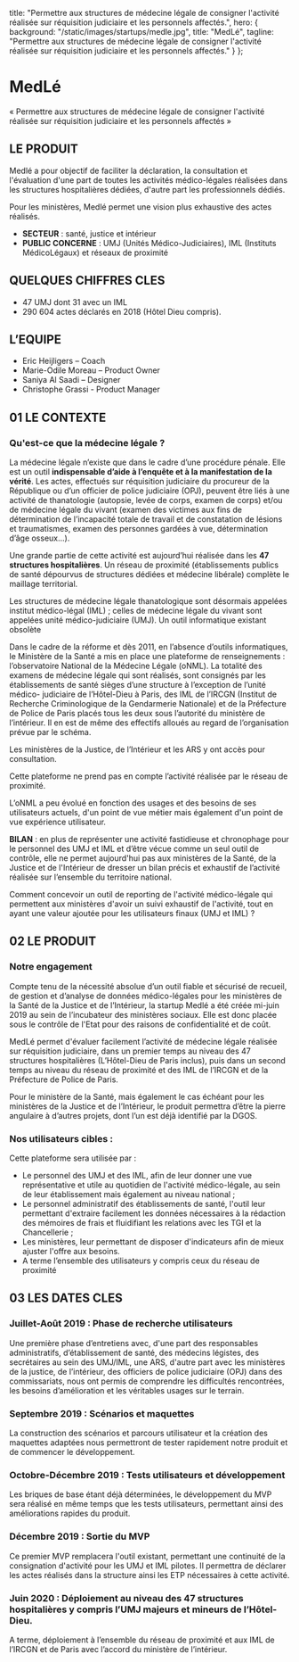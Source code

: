 
  title:
    "Permettre aux structures de médecine légale de consigner l'activité réalisée sur réquisition judiciaire et les personnels affectés.",
  hero: {
    background: "/static/images/startups/medle.jpg",
    title: "MedLé",
    tagline:
      "Permettre aux structures de médecine légale de consigner l'activité réalisée sur réquisition judiciaire et les personnels affectés."
  }
};

<LayoutArticle meta={meta} startup="medle">

# MedLé

« Permettre aux structures de médecine légale de consigner l'activité réalisée
sur réquisition judiciaire et les personnels affectés »

## LE PRODUIT

Medlé a pour objectif de faciliter la déclaration, la consultation et l'évaluation d'une part de toutes les activités médico-légales réalisées dans les structures hospitalières dédiées, d'autre part les professionnels dédiés.

Pour les ministères, Medlé permet une vision plus exhaustive des actes réalisés.

- **SECTEUR** : santé, justice et intérieur
- **PUBLIC CONCERNE** : UMJ (Unités Médico-Judiciaires), IML (Instituts MédicoLégaux) et réseaux de proximité

## QUELQUES CHIFFRES CLES

- 47 UMJ dont 31 avec un IML
- 290 604 actes déclarés en 2018 (Hôtel Dieu compris).

## LʼEQUIPE

- Eric Heijligers – Coach
- Marie-Odile Moreau – Product Owner
- Saniya Al Saadi – Designer
- Christophe Grassi - Product Manager

## 01 LE CONTEXTE

### Qu'est-ce que la médecine légale ?

La médecine légale nʼexiste que dans le cadre dʼune procédure pénale. Elle est un outil **indispensable dʼaide à lʼenquête et à la manifestation de la vérité**. Les actes, effectués sur réquisition judiciaire du procureur de la République ou dʼun officier de police judiciaire (OPJ), peuvent être liés à une activité de thanatologie (autopsie, levée de corps, examen de corps) et/ou de médecine légale du vivant (examen des victimes aux fins de détermination de lʼincapacité totale de travail et de constatation de lésions et traumatismes, examen des personnes gardées à vue, détermination dʼâge osseux…).

Une grande partie de cette activité est aujourdʼhui réalisée dans les **47 structures hospitalières**. Un réseau de proximité (établissements publics de santé dépourvus de structures dédiées et médecine libérale) complète le maillage territorial.

Les structures de médecine légale thanatologique sont désormais appelées institut médico-légal (IML) ; celles de médecine légale du vivant sont appelées unité médico-judiciaire (UMJ). Un outil informatique existant obsolète

Dans le cadre de la réforme et dès 2011, en lʼabsence dʼoutils informatiques, le Ministère de la Santé a mis en place une plateforme de renseignements : lʼobservatoire National de la Médecine Légale (oNML). La totalité des examens de médecine légale qui sont réalisés, sont consignés par les établissements de santé sièges dʼune structure à lʼexception de lʼunité médico- judiciaire de lʼHôtel-Dieu à Paris, des IML de lʼIRCGN (Institut de Recherche Criminologique de la Gendarmerie Nationale) et de la Préfecture de Police de Paris placés tous les deux sous lʼautorité du ministère de lʼintérieur. Il en est de même des effectifs alloués au regard de lʼorganisation prévue par le schéma.

Les ministères de la Justice, de lʼIntérieur et les ARS y ont accès pour consultation.

Cette plateforme ne prend pas en compte lʼactivité réalisée par le réseau de proximité.

LʼoNML a peu évolué en fonction des usages et des besoins de ses utilisateurs actuels, d'un point de vue métier mais également d'un point de vue expérience utilisateur.

**BILAN** : en plus de représenter une activité fastidieuse et chronophage pour le personnel des UMJ et IML et dʼêtre vécue comme un seul outil de contrôle, elle ne permet aujourd'hui pas aux ministères de la Santé, de la Justice et de l'Intérieur de dresser un bilan précis et exhaustif de lʼactivité réalisée sur lʼensemble du territoire national.

Comment concevoir un outil de reporting de l'activité médico-légale qui permettent aux ministères d'avoir un suivi exhaustif de l'activité, tout en ayant une valeur ajoutée pour les utilisateurs finaux (UMJ et IML) ?

## 02 LE PRODUIT

### Notre engagement

Compte tenu de la nécessité absolue dʼun outil fiable et sécurisé de recueil, de gestion et dʼanalyse de données médico-légales pour les ministères de la Santé de la Justice et de lʼIntérieur, la startup Medlé a été créée mi-juin 2019 au sein de lʼincubateur des ministères sociaux. Elle est donc placée sous le contrôle de l'Etat pour des raisons de confidentialité et de coût.

MedLé permet d'évaluer facilement lʼactivité de médecine légale réalisée sur réquisition judiciaire, dans un premier temps au niveau des 47 structures hospitalières (LʼHôtel-Dieu de Paris inclus), puis dans un second temps au niveau du réseau de proximité et des IML de lʼIRCGN et de la Préfecture de Police de Paris.

Pour le ministère de la Santé, mais également le cas échéant pour les ministères de la Justice et de lʼIntérieur, le produit permettra dʼêtre la pierre angulaire à dʼautres projets, dont lʼun est déjà identifié par la DGOS.

### Nos utilisateurs cibles :

Cette plateforme sera utilisée par :

- Le personnel des UMJ et des IML, afin de leur donner une vue représentative et utile au quotidien de l'activité médico-légale, au sein de leur établissement mais également au niveau national ;
- Le personnel administratif des établissements de santé, l'outil leur permettant d'extraire facilement les données nécessaires à la rédaction des mémoires de frais et fluidifiant les relations avec les TGI et la Chancellerie ;
- Les ministères, leur permettant de disposer d'indicateurs afin de mieux ajuster l'offre aux besoins.
- A terme lʼensemble des utilisateurs y compris ceux du réseau de proximité

## 03 LES DATES CLES

### Juillet-Août 2019 : Phase de recherche utilisateurs

Une première phase dʼentretiens avec, d'une part des responsables administratifs, dʼétablissement de santé, des médecins légistes, des secrétaires au sein des UMJ/IML, une ARS, d'autre part avec les ministères de la justice, de lʼintérieur, des officiers de police judiciaire (OPJ) dans des commissariats, nous ont permis de comprendre les difficultés rencontrées, les besoins dʼamélioration et les véritables usages sur le terrain.

### Septembre 2019 : Scénarios et maquettes

La construction des scénarios et parcours utilisateur et la création des maquettes adaptées nous permettront de tester rapidement notre produit et de commencer le développement.

### Octobre-Décembre 2019 : Tests utilisateurs et développement

Les briques de base étant déjà déterminées, le développement du MVP sera réalisé en même temps que les tests utilisateurs, permettant ainsi des améliorations rapides du produit.

### Décembre 2019 : Sortie du MVP

Ce premier MVP remplacera l'outil existant, permettant une continuité de la consignation d'activité pour les UMJ et IML pilotes. Il permettra de déclarer les actes réalisés dans la structure ainsi les ETP nécessaires à cette activité.

### Juin 2020 : Déploiement au niveau des 47 structures hospitalières y compris lʼUMJ majeurs et mineurs de lʼHôtel-Dieu.

A terme, déploiement à lʼensemble du réseau de proximité et aux IML de lʼIRCGN et de Paris avec lʼaccord du ministère de lʼintérieur.

</LayoutArticle>
